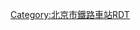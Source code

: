 {{Routemap
| title = 长辛店站
| inline = <includeonly>yes</includeonly>
| map = 
\\\\\CONTg\CONTg~~ ~~ ~~ ~~[[京广铁路]][[上行线|上]][[下行线]][[丰台站]]方向
\\\\\STRg\STRf
\\\\\STR+c2\ABZg3
\LLSTR2+4e\LSTR!~STRc3\LSTR\\ABZg+1\STR+c4
\STRc1\ABZ2+4g\STR+c3\STRc2\ABZg3\STR
\\STRc1\ABZg+4\STR+1\ABZg2!~STRc4\STR+c3
\\STRc2\ABZg3!~STRc2\ABZg3\STR+c1\ABZg+4
\\STRc2\STR3+1!~STRc2\KRZ3+1!~STRc4\STR+c4\STR\ABZg2\STRc3
\ENDEaq\STRr+1!~STRc2\ABZ1+3f!~STRc4\ABZg2!~STRc4\STR+c3\STR\STR+c1\STR+4
\\STR+1\STR+c4\STR+c1\ABZg+4\STR\STR\STR
\\STR\STR\STR\STR\STR\STR\STR
\\STR\STR\STR\STR\STR\STR\STR
LLSTR2+4e\LSTR!~STRc3\STR\STR\STR\STR\STR\STR\STR
STRc1\ABZ2+4g\STR+c3\STR\STR\STR\STR\STR\STR
\STRc1\ABZg+4\STR\STR\STR\STR\STR\STR
\\STR\STR\STR\STR\STR\STR\STR+BSl
\\STR\STR\STR\STR\STR+BSl\STR+BSr\STR+BSl
\STRc2\ABZg3\STR\STR\STR\STR+BSl\STR+BSr\STR+BSl
STRc2\STR3+1!~STRc2\ABZg3!~STRc4\STR\STR\STR\STR+BSl\STR+BSr\STR+BSl
STR+1\STR+1+c4\STR+c4\STR\STR\STR\STR+BSl\STR+BSr\STR+BSl
ENDEe\STR\STR\STR\STR\STR\STR+BSl\STR+BSr\STR+BSl
\STR\STR\STR\STR\STR\STR+BSl\STR+BSr\STR+BSl
\STR\STR\STR\STR\STR\STR+BSl\STR+BSr\STR+BSl
\STR\STR\STR\STR\STR\STR+BSl\STR+BSr\STR+BSl
\STR\STR\STR\STR\STR\STR+BSl\STR+BSr\STR+BSl
\STR\STR\STR\STR\STR\STR+BSl\STR+BSr\STR+BSl
\STR2\STR+c3\STR\STR\STR\STR+BSl\STR+BSr\STR+BSl
\STRc1\ABZ2+4g\STR+c3\STR\STR\STR+BSl\STR+BSr\STR+BSl
\\STRc1\ABZ2+4g\STR+c3\STR\STR\STR+c2\STR3!~BSl
\\\STRc1\ABZg+4\STR\STR\ABZg+1\STRc4
\\\STR\STR\STR\STR
\\\ABZg2\STR+c3\STR+c2\ABZg3
\\\STR+c1\KRZ2+4\ABZg+1!~STRc3\STR+c4
LLSTR2+4e\STRc3\\STR2\STR!~STRc13\ABZg+4\STR
STRc1\STR2+4\STRc3\STRc1\ABZg+4!~STRc2\ABZg3\STR
\STRc1\STR2+4\STRc3\ABZg+1\STR+c4\STR
\\STRc1\STR+4\STR\STR\STR
\\\ABZg2\STR+c3\STR\STR
\\\STR+c1\ABZg+4\STR\STR
\\STRc2\ABZg3\STR\STR\STR
\\STR+1\STR+c4\STR\STR\STR
\\STR\STR\STR\STR\STR
\\STR\ENDEe\STR\STR\STR
\\STR\\STR\ABZg2\STR+c3
\\STR\\STR\STR+c1\ABZg+4
\\STR\\STR\STR\STR
\\STR\\STR\STR\STR
\\STR\\STR\STR\STR
LLSTR2+4e\LSTR!~STRc3\STR\\STR\STR\STR
STRc1\ABZ2+4g\STR+c3\\STR\STR\STR
\STRc1\ABZg+4\\STR\STR\STR
\\STR\\STR\STR\STR
\\STR\\STR\STR\STR
\\ENDEe\\STR\STR\STR
\\\\STR\STR\STR
\\\STRc2\STR3\STR\STR
\\\CONT1\STRc4\STR\STR~~ ~~ ~~ ~~三院专用线[[大灰厂站]]方向
\\\\\STRg\STRf
\\\\\CONTf\CONTf~~ ~~ ~~ ~~[[京广铁路]][[上行线|上]][[下行线]][[广州站]]方向
|bottom={{navbar|北京铁路车站RDT/长辛店站}}
}}<noinclude>

{{Rdt intro|[[长辛店站]]}}

[[Category:北京市鐵路車站RDT]]

</noinclude>